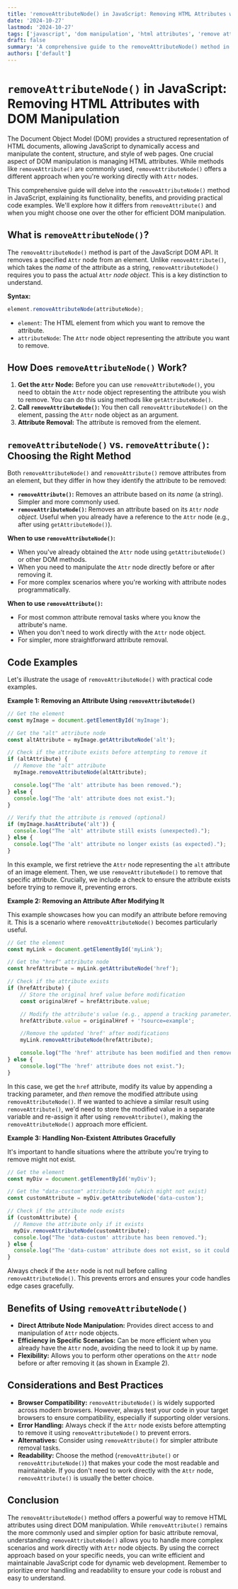 ```yaml
---
title: 'removeAttributeNode() in JavaScript: Removing HTML Attributes with DOM Manipulation'
date: '2024-10-27'
lastmod: '2024-10-27'
tags: ['javascript', 'dom manipulation', 'html attributes', 'remove attribute', 'removeAttributeNode', 'web development']
draft: false
summary: 'A comprehensive guide to the removeAttributeNode() method in JavaScript, covering its usage, benefits, and providing practical code examples for effective DOM manipulation.'
authors: ['default']
---
```


# `removeAttributeNode()` in JavaScript: Removing HTML Attributes with DOM Manipulation

The Document Object Model (DOM) provides a structured representation of HTML documents, allowing JavaScript to dynamically access and manipulate the content, structure, and style of web pages.  One crucial aspect of DOM manipulation is managing HTML attributes. While methods like `removeAttribute()` are commonly used, `removeAttributeNode()` offers a different approach when you're working directly with `Attr` nodes.

This comprehensive guide will delve into the `removeAttributeNode()` method in JavaScript, explaining its functionality, benefits, and providing practical code examples.  We'll explore how it differs from `removeAttribute()` and when you might choose one over the other for efficient DOM manipulation.

## What is `removeAttributeNode()`?

The `removeAttributeNode()` method is part of the JavaScript DOM API. It removes a specified `Attr` node from an element.  Unlike `removeAttribute()`, which takes the *name* of the attribute as a string, `removeAttributeNode()` requires you to pass the actual `Attr` *node object*.  This is a key distinction to understand.

**Syntax:**

```javascript
element.removeAttributeNode(attributeNode);
```

*   `element`: The HTML element from which you want to remove the attribute.
*   `attributeNode`:  The `Attr` node object representing the attribute you want to remove.

## How Does `removeAttributeNode()` Work?

1.  **Get the `Attr` Node:**  Before you can use `removeAttributeNode()`, you need to obtain the `Attr` node object representing the attribute you wish to remove.  You can do this using methods like `getAttributeNode()`.
2.  **Call `removeAttributeNode()`:** You then call `removeAttributeNode()` on the element, passing the `Attr` node object as an argument.
3.  **Attribute Removal:** The attribute is removed from the element.

## `removeAttributeNode()` vs. `removeAttribute()`: Choosing the Right Method

Both `removeAttributeNode()` and `removeAttribute()` remove attributes from an element, but they differ in how they identify the attribute to be removed:

*   **`removeAttribute()`:**  Removes an attribute based on its *name* (a string). Simpler and more commonly used.
*   **`removeAttributeNode()`:** Removes an attribute based on its `Attr` *node object*. Useful when you already have a reference to the `Attr` node (e.g., after using `getAttributeNode()`).

**When to use `removeAttributeNode()`:**

*   When you've already obtained the `Attr` node using `getAttributeNode()` or other DOM methods.
*   When you need to manipulate the `Attr` node directly before or after removing it.
*   For more complex scenarios where you're working with attribute nodes programmatically.

**When to use `removeAttribute()`:**

*   For most common attribute removal tasks where you know the attribute's name.
*   When you don't need to work directly with the `Attr` node object.
*   For simpler, more straightforward attribute removal.

## Code Examples

Let's illustrate the usage of `removeAttributeNode()` with practical code examples.

**Example 1: Removing an Attribute Using `removeAttributeNode()`**

```javascript
// Get the element
const myImage = document.getElementById('myImage');

// Get the "alt" attribute node
const altAttribute = myImage.getAttributeNode('alt');

// Check if the attribute exists before attempting to remove it
if (altAttribute) {
  // Remove the "alt" attribute
  myImage.removeAttributeNode(altAttribute);

  console.log("The 'alt' attribute has been removed.");
} else {
  console.log("The 'alt' attribute does not exist.");
}

// Verify that the attribute is removed (optional)
if (myImage.hasAttribute('alt')) {
  console.log("The 'alt' attribute still exists (unexpected).");
} else {
  console.log("The 'alt' attribute no longer exists (as expected).");
}
```

In this example, we first retrieve the `Attr` node representing the `alt` attribute of an image element. Then, we use `removeAttributeNode()` to remove that specific attribute.  Crucially, we include a check to ensure the attribute exists before trying to remove it, preventing errors.

**Example 2:  Removing an Attribute After Modifying It**

This example showcases how you can modify an attribute before removing it.  This is a scenario where `removeAttributeNode()` becomes particularly useful.

```javascript
// Get the element
const myLink = document.getElementById('myLink');

// Get the "href" attribute node
const hrefAttribute = myLink.getAttributeNode('href');

// Check if the attribute exists
if (hrefAttribute) {
    // Store the original href value before modification
    const originalHref = hrefAttribute.value;

    // Modify the attribute's value (e.g., append a tracking parameter)
    hrefAttribute.value = originalHref + '?source=example';

    //Remove the updated 'href' after modifications
    myLink.removeAttributeNode(hrefAttribute);

    console.log("The 'href' attribute has been modified and then removed.");
} else {
    console.log("The 'href' attribute does not exist.");
}

```

In this case, we get the `href` attribute, modify its value by appending a tracking parameter, and *then* remove the modified attribute using `removeAttributeNode()`.  If we wanted to achieve a similar result using `removeAttribute()`, we'd need to store the modified value in a separate variable and re-assign it after using `removeAttribute()`, making the `removeAttributeNode()` approach more efficient.

**Example 3:  Handling Non-Existent Attributes Gracefully**

It's important to handle situations where the attribute you're trying to remove might not exist.

```javascript
// Get the element
const myDiv = document.getElementById('myDiv');

// Get the "data-custom" attribute node (which might not exist)
const customAttribute = myDiv.getAttributeNode('data-custom');

// Check if the attribute node exists
if (customAttribute) {
  // Remove the attribute only if it exists
  myDiv.removeAttributeNode(customAttribute);
  console.log("The 'data-custom' attribute has been removed.");
} else {
  console.log("The 'data-custom' attribute does not exist, so it could not be removed.");
}
```

Always check if the `Attr` node is not null before calling `removeAttributeNode()`.  This prevents errors and ensures your code handles edge cases gracefully.

## Benefits of Using `removeAttributeNode()`

*   **Direct Attribute Node Manipulation:**  Provides direct access to and manipulation of `Attr` node objects.
*   **Efficiency in Specific Scenarios:** Can be more efficient when you already have the `Attr` node, avoiding the need to look it up by name.
*   **Flexibility:**  Allows you to perform other operations on the `Attr` node before or after removing it (as shown in Example 2).

## Considerations and Best Practices

*   **Browser Compatibility:** `removeAttributeNode()` is widely supported across modern browsers. However, always test your code in your target browsers to ensure compatibility, especially if supporting older versions.
*   **Error Handling:**  Always check if the `Attr` node exists before attempting to remove it using `removeAttributeNode()` to prevent errors.
*   **Alternatives:** Consider using `removeAttribute()` for simpler attribute removal tasks.
*   **Readability:**  Choose the method (`removeAttribute()` or `removeAttributeNode()`) that makes your code the most readable and maintainable. If you don't need to work directly with the `Attr` node, `removeAttribute()` is usually the better choice.

## Conclusion

The `removeAttributeNode()` method offers a powerful way to remove HTML attributes using direct DOM manipulation. While `removeAttribute()` remains the more commonly used and simpler option for basic attribute removal, understanding `removeAttributeNode()` allows you to handle more complex scenarios and work directly with `Attr` node objects.  By using the correct approach based on your specific needs, you can write efficient and maintainable JavaScript code for dynamic web development. Remember to prioritize error handling and readability to ensure your code is robust and easy to understand.